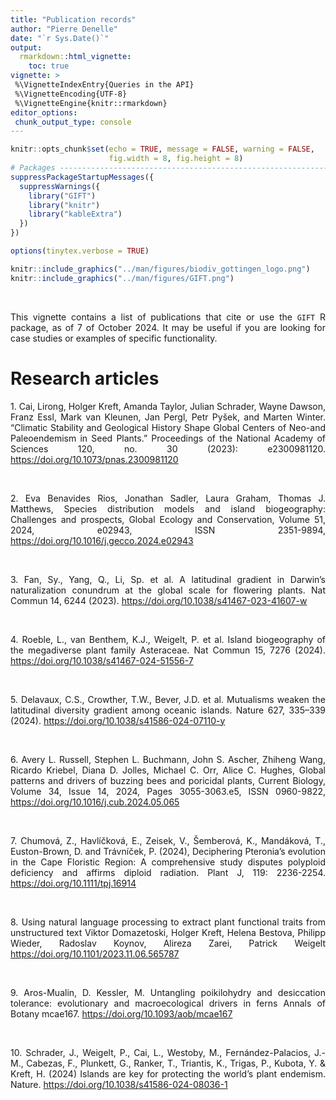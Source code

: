```yaml
---
title: "Publication records"
author: "Pierre Denelle"
date: "`r Sys.Date()`"
output: 
  rmarkdown::html_vignette:
    toc: true
vignette: >
 %\VignetteIndexEntry{Queries in the API}
 %\VignetteEncoding{UTF-8} 
 %\VignetteEngine{knitr::rmarkdown}
editor_options: 
 chunk_output_type: console
---
```


<style>
body {
text-align: justify}
</style>

```r

knitr::opts_chunk$set(echo = TRUE, message = FALSE, warning = FALSE,
                      fig.width = 8, fig.height = 8)
# Packages --------------------------------------------------------------------
suppressPackageStartupMessages({
  suppressWarnings({
    library("GIFT")
    library("knitr")
    library("kableExtra")
  })
})

options(tinytex.verbose = TRUE)
```

```r
knitr::include_graphics("../man/figures/biodiv_gottingen_logo.png")
knitr::include_graphics("../man/figures/GIFT.png")
```

<br>

This vignette contains a list of publications that cite or use the `GIFT` R
package, as of 7 of October 2024. It may be useful if you are looking for case
studies or examples of specific functionality.
<br>

# Research articles
1\. Cai, Lirong, Holger Kreft, Amanda Taylor, Julian Schrader, Wayne Dawson, Franz Essl, Mark van Kleunen, Jan Pergl, Petr Pyšek, and Marten Winter. “Climatic Stability and Geological History Shape Global Centers of Neo-and Paleoendemism in Seed Plants.” Proceedings of the National Academy of Sciences 120, no. 30 (2023): e2300981120.
[https://doi.org/10.1073/pnas.2300981120](https://doi.org/10.1073/pnas.2300981120)

<br>

2\. Eva Benavides Rios, Jonathan Sadler, Laura Graham, Thomas J. Matthews, Species distribution models and island biogeography: Challenges and prospects, Global Ecology and Conservation, Volume 51, 2024, e02943, ISSN 2351-9894,
[https://doi.org/10.1016/j.gecco.2024.e02943](https://doi.org/10.1016/j.gecco.2024.e02943)

<br>

3\. Fan, Sy., Yang, Q., Li, Sp. et al. A latitudinal gradient in Darwin’s naturalization conundrum at the global scale for flowering plants. Nat Commun 14, 6244 (2023). [https://doi.org/10.1038/s41467-023-41607-w](https://doi.org/10.1038/s41467-023-41607-w)

<br>

4\. Roeble, L., van Benthem, K.J., Weigelt, P. et al. Island biogeography of the megadiverse plant family Asteraceae. Nat Commun 15, 7276 (2024). [https://doi.org/10.1038/s41467-024-51556-7](https://doi.org/10.1038/s41467-024-51556-7)

<br>

5\. Delavaux, C.S., Crowther, T.W., Bever, J.D. et al. Mutualisms weaken the latitudinal diversity gradient among oceanic islands. Nature 627, 335–339 (2024). [https://doi.org/10.1038/s41586-024-07110-y](https://doi.org/10.1038/s41586-024-07110-y)

<br>

6\. Avery L. Russell, Stephen L. Buchmann, John S. Ascher, Zhiheng Wang, Ricardo Kriebel, Diana D. Jolles, Michael C. Orr, Alice C. Hughes, Global patterns and drivers of buzzing bees and poricidal plants, Current Biology, Volume 34, Issue 14, 2024, Pages 3055-3063.e5, ISSN 0960-9822, [https://doi.org/10.1016/j.cub.2024.05.065](https://doi.org/10.1016/j.cub.2024.05.065)

<br>

7\. Chumová, Z., Havlíčková, E., Zeisek, V., Šemberová, K., Mandáková, T., Euston-Brown, D. and Trávníček, P. (2024), Deciphering Pteronia's evolution in the Cape Floristic Region: A comprehensive study disputes polyploid deficiency and affirms diploid radiation. Plant J, 119: 2236-2254. [https://doi.org/10.1111/tpj.16914](https://doi.org/10.1111/tpj.16914)

<br>

8\. Using natural language processing to extract plant functional traits from unstructured text
Viktor Domazetoski, Holger Kreft, Helena Bestova, Philipp Wieder, Radoslav Koynov, Alireza Zarei, Patrick Weigelt
[https://doi.org/10.1101/2023.11.06.565787](https://doi.org/10.1101/2023.11.06.565787) 

<br>

9\. Aros-Mualin, D. Kessler, M. Untangling poikilohydry and desiccation tolerance: evolutionary and macroecological drivers in ferns Annals of Botany mcae167. [https://doi.org/10.1093/aob/mcae167](https://doi.org/10.1093/aob/mcae167) 

<br>

10\. Schrader, J., Weigelt, P., Cai, L., Westoby, M., Fernández-Palacios, J.-M., Cabezas, F., Plunkett, G., Ranker, T., Triantis, K., Trigas, P., Kubota, Y. & Kreft, H. (2024)  Islands are key for protecting the world’s plant endemism. Nature. [https://doi.org/10.1038/s41586-024-08036-1](https://doi.org/10.1038/s41586-024-08036-1) 
